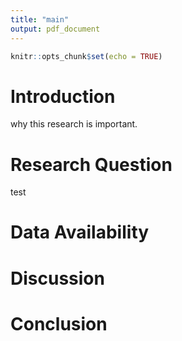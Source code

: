 ```yaml
---
title: "main"
output: pdf_document
---
```


```r
knitr::opts_chunk$set(echo = TRUE)
```

# Introduction
why this research is important.

# Research Question
test


# Data Availability

# Discussion

# Conclusion
